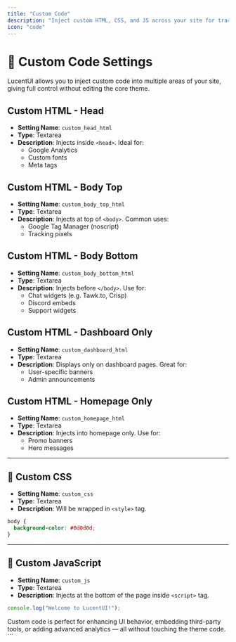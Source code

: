 ```yaml
---
title: "Custom Code"
description: "Inject custom HTML, CSS, and JS across your site for tracking, widgets, and customizations."
icon: "code"
---
```


# 🧩 Custom Code Settings

LucentUI allows you to inject custom code into multiple areas of your site, giving full control without editing the core theme.

## Custom HTML - Head

- **Setting Name**: `custom_head_html`
- **Type**: Textarea  
- **Description**: Injects inside `<head>`. Ideal for:
  - Google Analytics
  - Custom fonts
  - Meta tags

## Custom HTML - Body Top

- **Setting Name**: `custom_body_top_html`
- **Type**: Textarea  
- **Description**: Injects at top of `<body>`. Common uses:
  - Google Tag Manager (noscript)
  - Tracking pixels

## Custom HTML - Body Bottom

- **Setting Name**: `custom_body_bottom_html`
- **Type**: Textarea  
- **Description**: Injects before `</body>`. Use for:
  - Chat widgets (e.g. Tawk.to, Crisp)
  - Discord embeds
  - Support widgets

## Custom HTML - Dashboard Only

- **Setting Name**: `custom_dashboard_html`
- **Type**: Textarea  
- **Description**: Displays only on dashboard pages. Great for:
  - User-specific banners
  - Admin announcements

## Custom HTML - Homepage Only

- **Setting Name**: `custom_homepage_html`
- **Type**: Textarea  
- **Description**: Injects into homepage only. Use for:
  - Promo banners
  - Hero messages

---

## 🎨 Custom CSS

- **Setting Name**: `custom_css`
- **Type**: Textarea  
- **Description**: Will be wrapped in `<style>` tag.

```css
body {
  background-color: #0d0d0d;
}
````

---

## 🔧 Custom JavaScript

* **Setting Name**: `custom_js`
* **Type**: Textarea
* **Description**: Injects at the bottom of the page inside `<script>` tag.

```js
console.log("Welcome to LucentUI!");
```

<Info>
Custom code is perfect for enhancing UI behavior, embedding third-party tools, or adding advanced analytics — all without touching the theme code.
</Info>
```
